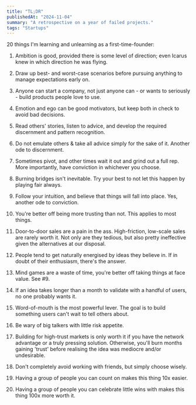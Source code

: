 ```yaml
---
title: "TL;DR"
publishedAt: "2024-11-04"
summary: "A retrospective on a year of failed projects."
tags: "Startups"
---
```


20 things I'm learning and unlearning as a first-time-founder:

1.  Ambition is good, provided there is some level of direction; even Icarus knew in which direction he was flying.
    
2.  Draw up best- and worst-case scenarios before pursuing anything to manage expectations early on.
    
3.  Anyone can start a company, not just anyone can - or wants to seriously - build products people love to use.
    
4.  Emotion and ego can be good motivators, but keep both in check to avoid bad decisions.
    
5.  Read others' stories, listen to advice, and develop the required discernment and pattern recognition.
    
6.  Do not emulate others & take all advice simply for the sake of it. Another ode to discernment.
    
7.  Sometimes pivot, and other times wait it out and grind out a full rep. More importantly, have conviction in whichever you choose.
    
8.  Burning bridges isn't inevitable. Try your best to not let this happen by playing fair always.
    
9.  Follow your intuition, and believe that things will fall into place. Yes, another ode to conviction.
    
10.  You're better off being more trusting than not. This applies to most things.
    
11.  Door-to-door sales are a pain in the ass. High-friction, low-scale sales are rarely worth it. Not only are they tedious, but also pretty ineffective given the alternatives at our disposal.
    
12.  People tend to get naturally energised by ideas they believe in. If in doubt of their enthusiasm, there's the answer.
    
13.  Mind games are a waste of time, you're better off taking things at face value. See #9.
    
14.  If an idea takes longer than a month to validate with a handful of users, no one probably wants it.
    
15.  Word-of-mouth is the most powerful lever. The goal is to build something users can't wait to tell others about.
    
16.  Be wary of big talkers with little risk appetite.
    
17.  Building for high-trust markets is only worth it if you have the network advantage or a truly pressing solution. Otherwise, you'll burn months gaining 'trust' before realising the idea was mediocre and/or undesirable.
    
18.  Don't completely avoid working with friends, but simply choose wisely.
    
19.  Having a group of people you can count on makes this thing 10x easier.
    
20.  Having a group of people you can celebrate little wins with makes this thing 100x more worth it.

